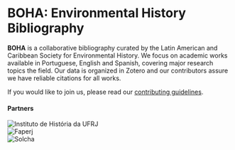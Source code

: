 
# BOHA: Environmental History Bibliography

**BOHA** is a collaborative bibliography curated by the
Latin American and Caribbean Society for Environmental History.
We focus on academic works available in Portuguese, English and Spanish,
covering major research topics the field. Our data is organized in Zotero
and our contributors assure we have reliable citations for all works.

If you would like to join us, please read our [contributing guidelines](/contribute).

#### Partners

<div className="flex mt-4 space-x-4">
<div>
<Image src="/logo-ih.png" alt="Instituto de História da UFRJ" width={130} height={25} />
</div>
<div>
<Image src="/logo-faperj.jpeg" alt="Faperj" width={100} height={25} />
</div>
<div>
<Image src="/logo-solcha.png" alt="Solcha" width={120} height={25} />
</div>
</div>